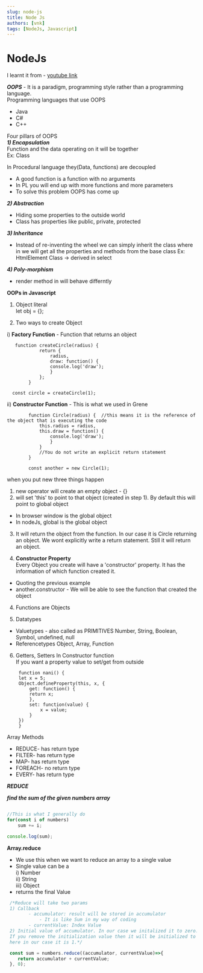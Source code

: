 ```yaml
---
slug: node-js 
title: Node Js
authors: [vnk]
tags: [NodeJs, Javascript]
---
```


# NodeJs


<Tabs>
  <TabItem value="oopsjs" label="Oops in JS">  

I learnt it from - [youtube link](https://www.youtube.com/watch?v=PFmuCDHHpwk&ab_channel=ProgrammingwithMosh)

***OOPS*** - It is a paradigm, programming style rather than a programming language.  
Programming languages that use OOPS  
- Java  
- C#  
- C++

Four pillars of OOPS  
 ***1) Encapsulation***  
Function and the data operating on it will be together  
Ex: Class

In Procedural language they(Data, functions) are decoupled  
- A good function is a function with no arguments  
- In PL you will end up with more functions and more parameters  
- To solve this problem OOPS has come up

***2) Abstraction***  
- Hiding some properties to the outside world  
- Class has properties like public, private, protected

***3) Inheritance***  
- Instead of re-inventing the wheel we can simply inherit the class where in we will get all the properties and methods from the base class
Ex: HtmlElement Class -> derived in select
	
***4) Poly-morphism***  
- render method in will behave differntly 

**OOPs in Javascript**  

1) Object literal  
		let obj = {};

2) Two ways to create Object
	 
i) **Factory Function** - Function that returns an object   		

       function createCircle(radius) {
	 			return {
	 				radius,
	 				draw: function() {
	 				console.log('draw');
	 				}
	 			};
	 		}

      const circle = createCircle(1);        

ii) **Constructor Function** - This is what we used in Grene

			function Circle(radius) {  //this means it is the reference of the object that is executing the code
	 			this.radius = radius,
	 			this.draw = function() {
	 				console.log('draw');
	 				}
	 			}
	 			//You do not write an explicit return statement
	 		}

	 		const another = new Circle(1);      

when you put new three things happen  
1) new operator will create an empty object - {}  
2) will set 'this' to point to that object (created in step 1). By default this will point to global object  
- In browser window is the global object  
- In nodeJs, global is the global object  

3) It will return the object from the function. In our case it is Circle returning an object. We wont explicitly write a return statement. Still it will return an object.


3) **Constructor Property**  
Every Object you create will have a 'constructor' property.
It has the information of which function created it.  
- Quoting the previous example  
- another.constructor - We will be able to see the function that created the object


4) Functions are Objects

5) Datatypes  
- Valuetypes - also called as PRIMITIVES
		Number, String, Boolean, Symbol, undefined, null
- Referencetypes
		Object, Array, Function

6) Getters, Setters
In Constructor function  
If you want a property value to set/get from outside

		function nani() {
		let x = 5;
		Object.defineProperty(this, x, {
			get: function() {
			return x;
			},
			set: function(value) {
				x = value;
			}
		})
		}
  </TabItem>

  <TabItem value="arrays" label="Array Funcs" default>

Array Methods  
- REDUCE- has return type  
- FILTER- has return type  
- MAP- has return type  
- FOREACH- no return type  
- EVERY- has return type

***REDUCE***  

***find the sum of the given numbers array***  
```js const numbers = [1, -1, 2, 3];

//This is what I generally do
for(const i of numbers)
	sum += i;

console.log(sum);
```

**Array.reduce**
 - We use this when we want to reduce an array to a single value
 - Single value can be a   
 	  i) Number  
 	 ii) String  
 	iii) Object
 - returns the final Value

```js
 /*Reduce will take two params
 1) Callback 
 		- accumulator: result will be stored in accumulator 
		 	- It is like Sum in my way of coding
 		- currentValue: Index Value
 2) Initial value of accumulator. In our case we initalized it to zero. 
 If you remove the initialization value then it will be initialized to the first element in the array, 
 here in our case it is 1.*/

 const sum = numbers.reduce((accumulator, currentValue)=>{
 	return accumulator + currentValue;
 }, 0);
```
 

  </TabItem>  
  
</Tabs>